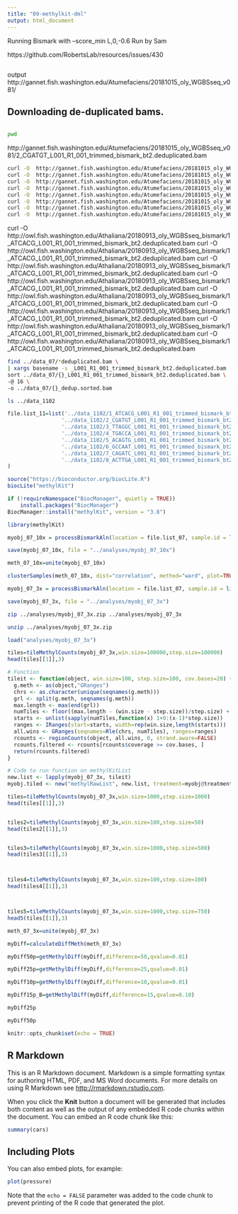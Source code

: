 ```yaml
---
title: "09-methylkit-dml"
output: html_document
---
```


Running Bismark with  –score_min L,0,-0.6 
Run by Sam

https://github.com/RobertsLab/resources/issues/430


```
```


output
http://gannet.fish.washington.edu/Atumefaciens/20181015_oly_WGBSseq_v081/





## Downloading de-duplicated bams.


```bash

```


```bash
pwd
```


http://gannet.fish.washington.edu/Atumefaciens/20181015_oly_WGBSseq_v081/2_CGATGT_L001_R1_001_trimmed_bismark_bt2.deduplicated.bam

```bash
curl -O  http://gannet.fish.washington.edu/Atumefaciens/20181015_oly_WGBSseq_v081/1_ATCACG_L001_R1_001_trimmed_bismark_bt2.deduplicated.sorted.bam
curl -O  http://gannet.fish.washington.edu/Atumefaciens/20181015_oly_WGBSseq_v081/2_CGATGT_L001_R1_001_trimmed_bismark_bt2.deduplicated.sorted.bam
curl -O  http://gannet.fish.washington.edu/Atumefaciens/20181015_oly_WGBSseq_v081/3_TTAGGC_L001_R1_001_trimmed_bismark_bt2.deduplicated.sorted.bam
curl -O  http://gannet.fish.washington.edu/Atumefaciens/20181015_oly_WGBSseq_v081/4_TGACCA_L001_R1_001_trimmed_bismark_bt2.deduplicated.sorted.bam
curl -O  http://gannet.fish.washington.edu/Atumefaciens/20181015_oly_WGBSseq_v081/5_ACAGTG_L001_R1_001_trimmed_bismark_bt2.deduplicated.sorted.bam
curl -O  http://gannet.fish.washington.edu/Atumefaciens/20181015_oly_WGBSseq_v081/6_GCCAAT_L001_R1_001_trimmed_bismark_bt2.deduplicated.sorted.bam
curl -O  http://gannet.fish.washington.edu/Atumefaciens/20181015_oly_WGBSseq_v081/7_CAGATC_L001_R1_001_trimmed_bismark_bt2.deduplicated.sorted.bam
curl -O  http://gannet.fish.washington.edu/Atumefaciens/20181015_oly_WGBSseq_v081/8_ACTTGA_L001_R1_001_trimmed_bismark_bt2.deduplicated.sorted.bam
```




curl -O  http://owl.fish.washington.edu/Athaliana/20180913_oly_WGBSseq_bismark/1_ATCACG_L001_R1_001_trimmed_bismark_bt2.deduplicated.bam
curl -O  http://owl.fish.washington.edu/Athaliana/20180913_oly_WGBSseq_bismark/1_ATCACG_L001_R1_001_trimmed_bismark_bt2.deduplicated.bam
curl -O  http://owl.fish.washington.edu/Athaliana/20180913_oly_WGBSseq_bismark/1_ATCACG_L001_R1_001_trimmed_bismark_bt2.deduplicated.bam
curl -O  http://owl.fish.washington.edu/Athaliana/20180913_oly_WGBSseq_bismark/1_ATCACG_L001_R1_001_trimmed_bismark_bt2.deduplicated.bam
curl -O  http://owl.fish.washington.edu/Athaliana/20180913_oly_WGBSseq_bismark/1_ATCACG_L001_R1_001_trimmed_bismark_bt2.deduplicated.bam
curl -O  http://owl.fish.washington.edu/Athaliana/20180913_oly_WGBSseq_bismark/1_ATCACG_L001_R1_001_trimmed_bismark_bt2.deduplicated.bam
curl -O  http://owl.fish.washington.edu/Athaliana/20180913_oly_WGBSseq_bismark/1_ATCACG_L001_R1_001_trimmed_bismark_bt2.deduplicated.bam
curl -O  http://owl.fish.washington.edu/Athaliana/20180913_oly_WGBSseq_bismark/1_ATCACG_L001_R1_001_trimmed_bismark_bt2.deduplicated.bam




```bash
find ../data_07/*deduplicated.bam \
| xargs basename -s _L001_R1_001_trimmed_bismark_bt2.deduplicated.bam | xargs -I{} /home/shared/samtools-1.8/samtools \
sort ../data_07/{}_L001_R1_001_trimmed_bismark_bt2.deduplicated.bam \
-@ 16 \
-o ../data_07/{}_dedup.sorted.bam
```


```bash
ls ../data_1102
```


```r
file.list_11=list('../data_1102/1_ATCACG_L001_R1_001_trimmed_bismark_bt2.deduplicated.sorted.bam',
                 '../data_1102/2_CGATGT_L001_R1_001_trimmed_bismark_bt2.deduplicated.sorted.bam',
                 '../data_1102/3_TTAGGC_L001_R1_001_trimmed_bismark_bt2.deduplicated.sorted.bam',
                 '../data_1102/4_TGACCA_L001_R1_001_trimmed_bismark_bt2.deduplicated.sorted.bam',
                 '../data_1102/5_ACAGTG_L001_R1_001_trimmed_bismark_bt2.deduplicated.sorted.bam',
                 '../data_1102/6_GCCAAT_L001_R1_001_trimmed_bismark_bt2.deduplicated.sorted.bam',
                 '../data_1102/7_CAGATC_L001_R1_001_trimmed_bismark_bt2.deduplicated.sorted.bam',
                 '../data_1102/8_ACTTGA_L001_R1_001_trimmed_bismark_bt2.deduplicated.sorted.bam'
)
```


```r
source("https://bioconductor.org/biocLite.R")
biocLite("methylKit")
```
```r
if (!requireNamespace("BiocManager", quietly = TRUE))
    install.packages("BiocManager")
BiocManager::install("methylKit", version = "3.8")
```




```r
library(methylKit)
```




```r
myobj_07_10x = processBismarkAln(location = file.list_07, sample.id = list("1","2","3","4","5","6","7","8"), assembly = "v081", read.context="CpG", mincov=10, treatment = c(0,0,0,0,1,1,1,1))
```






```r
save(myobj_07_10x, file = "../analyses/myobj_07_10x")

```


```r
meth_07_10x=unite(myobj_07_10x)
```

```r
clusterSamples(meth_07_10x, dist="correlation", method="ward", plot=TRUE)

```


```r
myobj_07_3x = processBismarkAln(location = file.list_07, sample.id = list("1","2","3","4","5","6","7","8"), assembly = "v081", read.context="CpG", mincov=3, treatment = c(0,0,0,0,1,1,1,1))
```



```r
save(myobj_07_3x, file = "../analyses/myobj_07_3x")

```

```bash
zip ../analyses/myobj_07_3x.zip ../analyses/myobj_07_3x
```


```bash
unzip ../analyses/myobj_07_3x.zip
```


```r
load("analyses/myobj_07_3x")
```




```r
tiles=tileMethylCounts(myobj_07_3x,win.size=100000,step.size=100000)
head(tiles[[1]],3)
```


```r
# Function
tileit <- function(object, win.size=100, step.size=100, cov.bases=20) {
  g.meth <- as(object,"GRanges")
  chrs <- as.character(unique(seqnames(g.meth)))
  grl <- split(g.meth, seqnames(g.meth))
  max.length <- max(end(grl))
  numTiles <- floor((max.length - (win.size - step.size))/step.size) + 1
  starts <- unlist(sapply(numTiles,function(x) 1+0:(x-1)*step.size))
  ranges <- IRanges(start=starts, width=rep(win.size,length(starts)))
  all.wins <- GRanges(seqnames=Rle(chrs, numTiles), ranges=ranges)
  rcounts <- regionCounts(object, all.wins, 0, strand.aware=FALSE)
  rcounts.filtered <- rcounts[rcounts$coverage >= cov.bases, ]
  return(rcounts.filtered)
}

# Code to run function on methylKitList
new.list <- lapply(myobj_07_3x, tileit)
myobj.tiled <- new("methylRawList", new.list, treatment=myobj@treatment)
```






```r

tiles=tileMethylCounts(myobj_07_3x,win.size=1000,step.size=1000)
head(tiles[[1]],3)


tiles2=tileMethylCounts(myobj_07_3x,win.size=100,step.size=50)
head(tiles2[[1]],3)


tiles3=tileMethylCounts(myobj_07_3x,win.size=1000,step.size=500)
head(tiles3[[1]],3)



tiles4=tileMethylCounts(myobj_07_3x,win.size=100,step.size=100)
head(tiles4[[1]],3)



tiles5=tileMethylCounts(myobj_07_3x,win.size=1000,step.size=750)
head5(tiles[[1]],3)
```






```r
meth_07_3x=unite(myobj_07_3x)
```


```r
myDiff=calculateDiffMeth(meth_07_3x)

```


```r
myDiff50p=getMethylDiff(myDiff,difference=50,qvalue=0.01)

```



```r
myDiff25p=getMethylDiff(myDiff,difference=25,qvalue=0.01)

```

```r
myDiff10p=getMethylDiff(myDiff,difference=10,qvalue=0.01)

```


```r
myDiff15p_B=getMethylDiff(myDiff,difference=15,qvalue=0.10)

```


```r
myDiff25p
```




```r
myDiff50p

```



```r
knitr::opts_chunk$set(echo = TRUE)
```

## R Markdown

This is an R Markdown document. Markdown is a simple formatting syntax for authoring HTML, PDF, and MS Word documents. For more details on using R Markdown see <http://rmarkdown.rstudio.com>.

When you click the **Knit** button a document will be generated that includes both content as well as the output of any embedded R code chunks within the document. You can embed an R code chunk like this:

```r
summary(cars)
```

## Including Plots

You can also embed plots, for example:

```r
plot(pressure)
```

Note that the `echo = FALSE` parameter was added to the code chunk to prevent printing of the R code that generated the plot.
